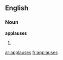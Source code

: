 ==English==

===Noun===
'''applauses'''

# {{plural of|[[applause]]}}

[[ar:applauses]]
[[fr:applauses]]